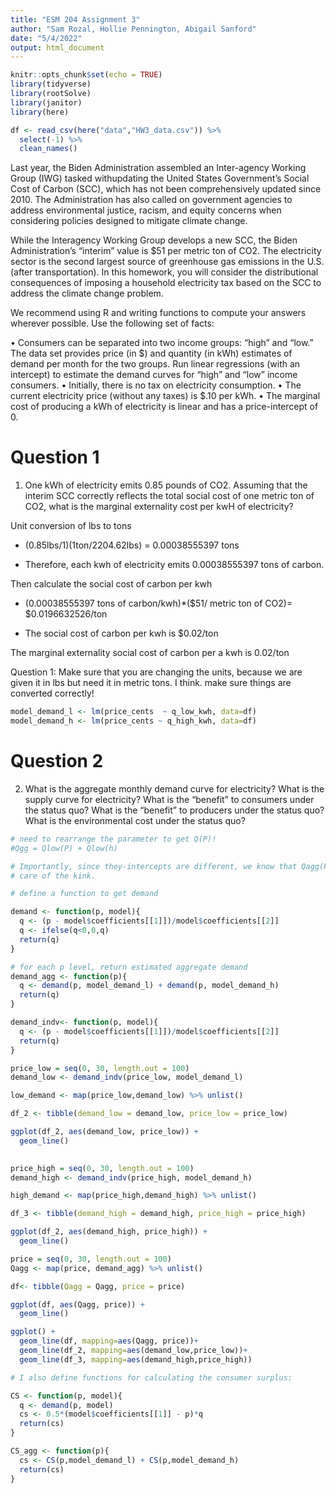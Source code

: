 ```yaml
---
title: "ESM 204 Assignment 3"
author: "Sam Rozal, Hollie Pennington, Abigail Sanford"
date: "5/4/2022"
output: html_document
---
```


```r
knitr::opts_chunk$set(echo = TRUE)
library(tidyverse)
library(rootSolve)
library(janitor)
library(here)
```

```r
df <- read_csv(here("data","HW3_data.csv")) %>% 
  select(-1) %>% 
  clean_names()

```
Last year, the Biden Administration assembled an Inter-agency Working Group (IWG) tasked withupdating the United States Government’s Social Cost of Carbon (SCC), which has not been comprehensively updated since 2010. The Administration has also called on government agencies to address environmental justice, racism, and equity concerns when considering policies designed to mitigate climate change.

While the Interagency Working Group develops a new SCC, the Biden Administration’s “interim” value is $51 per metric ton of CO2. The electricity sector is the second largest source of greenhouse gas emissions in the U.S. (after transportation). In this homework, you will consider the distributional consequences of imposing a household electricity tax based on the SCC to address the climate change problem.

We recommend using R and writing functions to compute your answers wherever possible. Use the following set of facts:

• Consumers can be separated into two income groups: “high” and “low.” The data set provides
price (in $) and quantity (in kWh) estimates of demand per month for the two groups. Run
linear regressions (with an intercept) to estimate the demand curves for “high” and “low”
income consumers.
• Initially, there is no tax on electricity consumption.
• The current electricity price (without any taxes) is $.10 per kWh.
• The marginal cost of producing a kWh of electricity is linear and has a price-intercept of 0.


# Question 1
1. One kWh of electricity emits 0.85 pounds of CO2. Assuming that the interim SCC correctly
reflects the total social cost of one metric ton of CO2, what is the marginal externality cost per kwH of electricity?

Unit conversion of lbs to tons

- (0.85lbs/1)(1ton/2204.62lbs) = 0.00038555397 tons

- Therefore, each kwh of electricity emits 0.00038555397 tons of carbon. 

Then calculate the social cost of carbon per kwh 

- (0.00038555397 tons of carbon/kwh)*($51/ metric ton of CO2)= 
  $0.0196632526/ton 
  
- The social cost of carbon per kwh is $0.02/ton

The marginal externality social cost of carbon per a kwh is 0.02/ton 

Question 1: Make sure that you are changing the units, because we are given it in lbs but need it in metric tons. I think. make sure things are converted correctly!


```r
model_demand_l <- lm(price_cents  ~ q_low_kwh, data=df)
model_demand_h <- lm(price_cents ~ q_high_kwh, data=df)
```

# Question 2
2. What is the aggregate monthly demand curve for electricity? What is
the supply curve for electricity? What is the “benefit” to consumers
under the status quo? What is the “benefit” to producers under the
status quo? What is the environmental cost under the status quo?


```r
# need to rearrange the parameter to get Q(P)! 
#Qgg = Qlow(P) + Qlow(h) 

# Importantly, since they-intercepts are different, we know that Qagg(P) will have a kink. I include an ifelse() statement to take
# care of the kink.
```

```r
# define a function to get demand

demand <- function(p, model){
  q <- (p - model$coefficients[[1]])/model$coefficients[[2]]
  q <- ifelse(q<0,0,q)
  return(q)
}
```


```r
# for each p level, return estimated aggregate demand
demand_agg <- function(p){
  q <- demand(p, model_demand_l) + demand(p, model_demand_h)
  return(q)
}
```


```r
demand_indv<- function(p, model){
  q <- (p - model$coefficients[[1]])/model$coefficients[[2]]
  return(q)
}
```

```r
price_low = seq(0, 30, length.out = 100)
demand_low <- demand_indv(price_low, model_demand_l)

low_demand <- map(price_low,demand_low) %>% unlist()

df_2 <- tibble(demand_low = demand_low, price_low = price_low)

ggplot(df_2, aes(demand_low, price_low)) +
  geom_line()
  
```

```r
price_high = seq(0, 30, length.out = 100)
demand_high <- demand_indv(price_high, model_demand_h)

high_demand <- map(price_high,demand_high) %>% unlist()

df_3 <- tibble(demand_high = demand_high, price_high = price_high)

ggplot(df_2, aes(demand_high, price_high)) +
  geom_line()
```


```r
price = seq(0, 30, length.out = 100)
Qagg <- map(price, demand_agg) %>% unlist()

df<- tibble(Qagg = Qagg, price = price)

ggplot(df, aes(Qagg, price)) +
  geom_line()

```
```r
ggplot() +
  geom_line(df, mapping=aes(Qagg, price))+
  geom_line(df_2, mapping=aes(demand_low,price_low))+
  geom_line(df_3, mapping=aes(demand_high,price_high))
```


```r
# I also define functions for calculating the consumer surplus:

CS <- function(p, model){
  q <- demand(p, model)
  cs <- 0.5*(model$coefficients[[1]] - p)*q
  return(cs)
}

CS_agg <- function(p){
  cs <- CS(p,model_demand_l) + CS(p,model_demand_h)
  return(cs)
}

```

